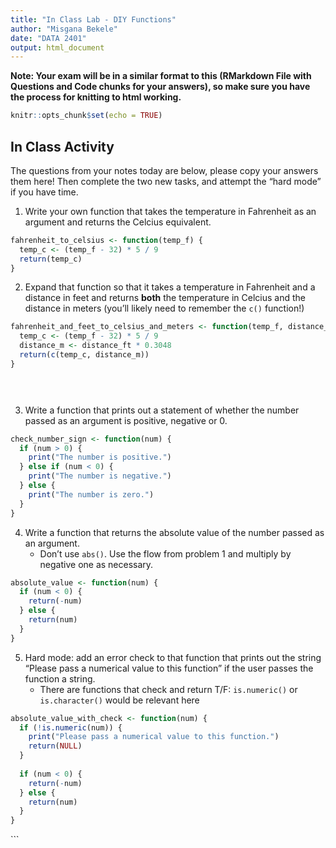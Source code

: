 ```yaml
---
title: "In Class Lab - DIY Functions"
author: "Misgana Bekele"
date: "DATA 2401"
output: html_document
---
```

**Note: Your exam will be in a similar format to this (RMarkdown File with Questions and Code chunks for your answers), so make sure you have the process for knitting to html working.** 

```r
knitr::opts_chunk$set(echo = TRUE)
```

## In Class Activity 
The questions from your notes today are below, please copy your answers them here! Then complete the two new tasks, and attempt the "hard mode" if you have time. 

1. Write your own function that takes the temperature in Fahrenheit as an argument and returns the Celcius equivalent. 

```R
fahrenheit_to_celsius <- function(temp_f) {
  temp_c <- (temp_f - 32) * 5 / 9
  return(temp_c)
}

```

2. Expand that function so that it takes a temperature in Fahrenheit and a distance in feet and returns **both** the temperature in Celcius and the distance in meters (you'll likely need to remember the `c()` function!)


```r
fahrenheit_and_feet_to_celsius_and_meters <- function(temp_f, distance_ft) {
  temp_c <- (temp_f - 32) * 5 / 9
  distance_m <- distance_ft * 0.3048
  return(c(temp_c, distance_m))
}


  

```


3. Write a function that prints out a statement of whether the number passed as an argument is positive, negative or 0. 

```R
check_number_sign <- function(num) {
  if (num > 0) {
    print("The number is positive.")
  } else if (num < 0) {
    print("The number is negative.")
  } else {
    print("The number is zero.")
  }
}

```

4. Write a function that returns the absolute value of the number passed as an argument.
   + Don't use `abs()`. Use the flow from problem 1 and multiply by negative one as necessary. 
   
```r
absolute_value <- function(num) {
  if (num < 0) {
    return(-num)  
  } else {
    return(num)
  }
}
```

5. Hard mode: add an error check to that function that prints out the string "Please pass a numerical value to this function" if the user passes the function a string. 
   + There are functions that check and return T/F: `is.numeric()` or `is.character()` would be relevant here
   
```r
absolute_value_with_check <- function(num) {
  if (!is.numeric(num)) {
    print("Please pass a numerical value to this function.")
    return(NULL) 
  }
  
  if (num < 0) {
    return(-num)
  } else {
    return(num)
  }
}


```
   
   






```

